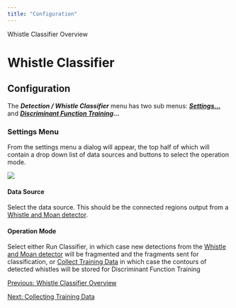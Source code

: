 ```yaml
---
title: "Configuration"
---
```

 Whistle Classifier Overview  

Whistle Classifier
==================

Configuration
-------------

The **_Detection / Whistle Classifier_** menu has two sub menus: **_[Settings...](#settings)_** and **_[Discriminant Function Training](whistleClassifier_Training.html)..._**

### Settings Menu

From the settings menu a dialog will appear, the top half of which will contain a drop down list of data sources and buttons to select the operation mode.

  

![](images/settingsTopBit.png)

  

#### Data Source

Select the data source. This should be the connected regions output from a [Whistle and Moan detector](../../whistleMoanHelp/docs/whistleMoan_Overview.html).

#### Operation Mode

Select either Run Classifier, in which case new detections from the [Whistle and Moan detector](../../whistleMoanHelp/docs/whistleMoan_Overview.html) will be fragmented and the fragments sent for classification, or [Collect Training Data](whistleClassifier_CollectTraining.html) in which case the contours of detected whistles will be stored for Discriminant Function Training

  

[Previous: Whistle Classifier Overview](whistleClassifier_Overview.html)

[Next: Collecting Training Data](whistleClassifier_CollectTraining.html)
